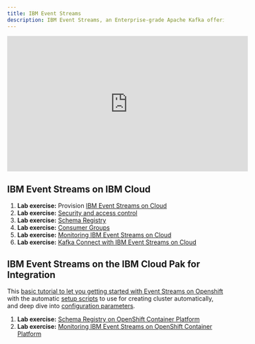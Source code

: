 ```yaml
---
title: IBM Event Streams
description: IBM Event Streams, an Enterprise-grade Apache Kafka offering
---
```


<iframe width="560" height="315" src="https://www.youtube.com/embed/7EIdiiixfqk" frameborder="0" allow="accelerometer; autoplay; encrypted-media; gyroscope; picture-in-picture" allowfullscreen></iframe>

## IBM Event Streams on IBM Cloud

1. **Lab exercise:** Provision [IBM Event Streams on Cloud](es-cloud/)
2. **Lab exercise:** [Security and access control](security/)
3. **Lab exercise:** [Schema Registry](schema-registry/)
4. **Lab exercise:** [Consumer Groups](consumergrp/)
5. **Lab exercise:** [Monitoring IBM Event Streams on Cloud](monitoring/)
6. **Lab exercise:** [Kafka Connect with IBM Event Streams on Cloud](kconnect/)

## IBM Event Streams on the IBM Cloud Pak for Integration

This [basic tutorial to let you getting started with Event Streams on Openshift](https://ocp42.cloudpak8s.io/integration/cp4i-deploy-eventstreams/) with the automatic [setup scripts](https://github.com/ibm-cloud-architecture/cp4i-setup/blob/master/integration/eventstreams/README.md) to use for creating cluster automatically, and deep dive into [configuration parameters](https://github.com/ibm-cloud-architecture/cp4i-setup/tree/master/integration/eventstreams/ibm-eventstreams-icp4i-prod).

1. **Lab exercise:** [Schema Registry on OpenShift Container Platform](schema-registry-cp4i/)
2. **Lab exercise:** [Monitoring IBM Event Streams on OpenShift Container Platform](monitoring-on-ocp/)
